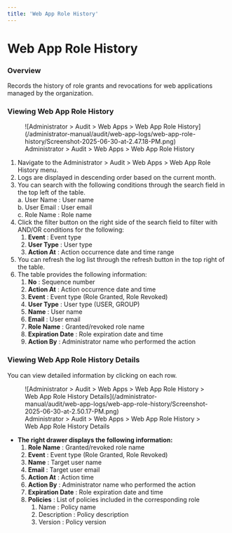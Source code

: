 ```yaml
---
title: 'Web App Role History'
---
```


# Web App Role History

### Overview

Records the history of role grants and revocations for web applications managed by the organization.

### Viewing Web App Role History

<figure data-layout="center" data-align="center">
![Administrator &gt; Audit &gt; Web Apps &gt; Web App Role History](/administrator-manual/audit/web-app-logs/web-app-role-history/Screenshot-2025-06-30-at-2.47.18-PM.png)
<figcaption>
Administrator &gt; Audit &gt; Web Apps &gt; Web App Role History
</figcaption>
</figure>

1. Navigate to the Administrator &gt; Audit &gt; Web Apps &gt; Web App Role History menu.
2. Logs are displayed in descending order based on the current month.
3. You can search with the following conditions through the search field in the top left of the table.<br/>a. User Name : User name<br/>b. User Email : User email<br/>c. Role Name : Role name
4. Click the filter button on the right side of the search field to filter with AND/OR conditions for the following:
    1.  **Event**  : Event type
    2.  **User Type**  : User type
    3.  **Action At** : Action occurrence date and time range
5. You can refresh the log list through the refresh button in the top right of the table.
6. The table provides the following information:
    1.  **No**  : Sequence number
    2.  **Action At**  : Action occurrence date and time
    3.  **Event**  : Event type (Role Granted, Role Revoked)
    4.  **User Type**  : User type (USER, GROUP)
    5.  **Name**  : User name
    6.  **Email**  : User email
    7.  **Role Name**  : Granted/revoked role name
    8.  **Expiration Date**  : Role expiration date and time
    9.  **Action By**  : Administrator name who performed the action

### Viewing Web App Role History Details

You can view detailed information by clicking on each row.

<figure data-layout="center" data-align="center">
![Administrator &gt; Audit &gt; Web Apps &gt; Web App Role History &gt; Web App Role History Details](/administrator-manual/audit/web-app-logs/web-app-role-history/Screenshot-2025-06-30-at-2.50.17-PM.png)
<figcaption>
Administrator &gt; Audit &gt; Web Apps &gt; Web App Role History &gt; Web App Role History Details
</figcaption>
</figure>

*  **The right drawer displays the following information:** 
    1.  **Role Name**  : Granted/revoked role name
    2.  **Event**  : Event type (Role Granted, Role Revoked)
    3.  **Name**  : Target user name
    4.  **Email**  : Target user email
    5.  **Action At**  : Action time
    6.  **Action By**  : Administrator name who performed the action
    7.  **Expiration Date**  : Role expiration date and time
    8.  **Policies**  : List of policies included in the corresponding role
        1. Name : Policy name
        2. Description : Policy description
        3. Version : Policy version
